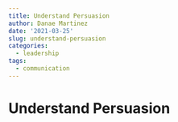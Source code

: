 ```yaml
---
title: Understand Persuasion
author: Danae Martinez
date: '2021-03-25'
slug: understand-persuasion
categories:
  - leadership
tags:
  - communication
---
```


# Understand Persuasion